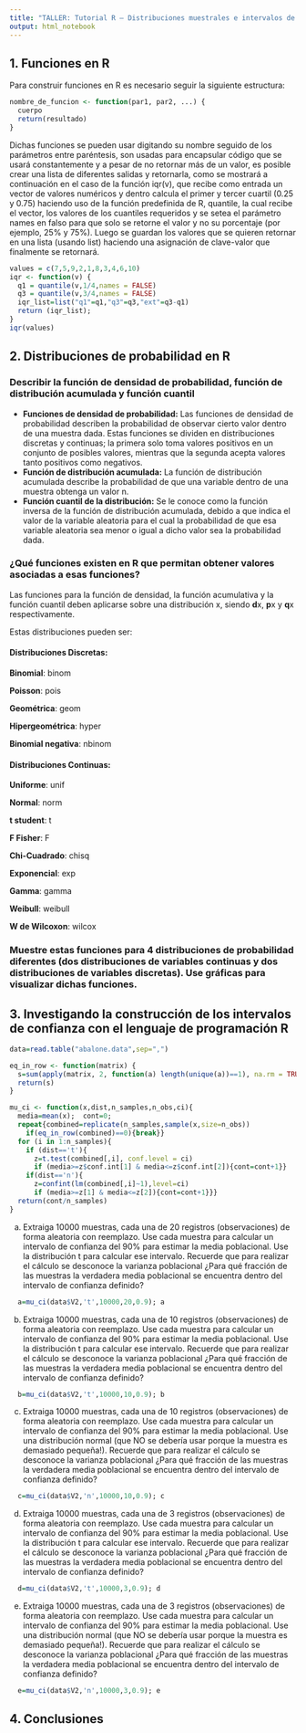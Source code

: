 ---
title: "TALLER: Tutorial R – Distribuciones muestrales e intervalos de confianza"
output: html_notebook
---

## 1. Funciones en R
Para construir funciones en R es necesario seguir la siguiente estructura:
```{r}
nombre_de_funcion <- function(par1, par2, ...) {
  cuerpo
  return(resultado)
}
```
Dichas funciones se pueden usar digitando su nombre seguido de los parámetros entre paréntesis, son usadas para encapsular código que se usará constantemente y a pesar de no retornar más de un valor, es posible crear una lista de diferentes salidas y retornarla, como se mostrará a continuación en el caso de la función iqr(v), que recibe como entrada un vector de valores numéricos y dentro calcula el primer y tercer cuartil (0.25 y 0.75) haciendo uso de la función predefinida de R, quantile, la cual recibe el vector, los valores de los cuantiles requeridos y se setea el parámetro names en falso para que solo se retorne el valor y no su porcentaje (por ejemplo, 25% y 75%). Luego se guardan los valores que se quieren retornar en una lista (usando list) haciendo una asignación de clave-valor que finalmente se retornará.

```{r}
values = c(7,5,9,2,1,8,3,4,6,10)
iqr <- function(v) {
  q1 = quantile(v,1/4,names = FALSE)
  q3 = quantile(v,3/4,names = FALSE)
  iqr_list=list("q1"=q1,"q3"=q3,"ext"=q3-q1)
  return (iqr_list);
}
iqr(values)
```

## 2. Distribuciones de probabilidad en R
### Describir la función de densidad de probabilidad, función de distribución acumulada y función cuantil
* **Funciones de densidad de probabilidad:** Las funciones de densidad de probabilidad describen la probabilidad de observar cierto valor dentro de una muestra dada. Estas funciones se dividen en distribuciones discretas y continuas; la primera solo toma valores positivos en un conjunto de posibles valores, mientras que la segunda acepta valores tanto positivos como negativos.
* **Función de distribución acumulada:** La función de distribución acumulada describe la probabilidad de que una variable dentro de una muestra obtenga un valor n.
* **Función cuantil de la distribución:** Se le conoce como la función inversa de la función de distribución acumulada, debido a que indica el valor de la variable aleatoria para el cual la probabilidad de que esa variable aleatoria sea menor o igual a dicho valor sea la probabilidad dada.

### ¿Qué funciones existen en R que permitan obtener valores asociadas a esas funciones?

Las funciones para la función de densidad, la función acumulativa y la función cuantil deben aplicarse sobre una distribución x, siendo **d**x, **p**x y **q**x respectivamente.

Estas distribuciones pueden ser:

#### Distribuciones Discretas:

**Binomial**: binom

**Poisson**: pois

**Geométrica**: geom

**Hipergeométrica**: hyper

**Binomial negativa**: nbinom

#### Distribuciones Continuas: 

**Uniforme**: unif

**Normal**: norm

**t student**: t

**F Fisher**: F

**Chi-Cuadrado**: chisq

**Exponencial**: exp

**Gamma**: gamma

**Weibull**: weibull

**W de Wilcoxon**: wilcox


### Muestre estas funciones para 4 distribuciones de probabilidad diferentes (dos distribuciones de variables continuas y dos distribuciones de variables discretas). Use gráficas para visualizar dichas funciones.

## 3. Investigando la construcción de los intervalos de confianza con el lenguaje de programación R
```{r}
data=read.table("abalone.data",sep=",")

eq_in_row <- function(matrix) {
  s=sum(apply(matrix, 2, function(a) length(unique(a))==1), na.rm = TRUE)
  return(s)
}

mu_ci <- function(x,dist,n_samples,n_obs,ci){
  media=mean(x);  cont=0;
  repeat{combined=replicate(n_samples,sample(x,size=n_obs))
    if(eq_in_row(combined)==0){break}}
  for (i in 1:n_samples){
    if (dist=='t'){
      z=t.test(combined[,i], conf.level = ci)
      if (media>=z$conf.int[1] & media<=z$conf.int[2]){cont=cont+1}}
    if(dist=='n'){
      z=confint(lm(combined[,i]~1),level=ci)
      if (media>=z[1] & media<=z[2]){cont=cont+1}}}
  return(cont/n_samples)
}
```

(a) Extraiga 10000 muestras, cada una de 20 registros (observaciones) de forma aleatoria con reemplazo. Use cada muestra para calcular un intervalo de confianza del 90% para estimar la media poblacional. Use la distribución t para calcular ese intervalo. Recuerde que para realizar el cálculo se desconoce la varianza poblacional ¿Para qué fracción de las muestras la verdadera media poblacional se encuentra dentro del intervalo de confianza definido?
```{r}
  a=mu_ci(data$V2,'t',10000,20,0.9); a
```


(b) Extraiga 10000 muestras, cada una de 10 registros (observaciones) de forma aleatoria con reemplazo. Use cada muestra para calcular un intervalo de confianza del 90% para estimar la media poblacional. Use la distribución t para calcular ese intervalo. Recuerde que para realizar el cálculo se desconoce la varianza poblacional ¿Para qué fracción de las muestras la verdadera media poblacional se encuentra dentro del intervalo de confianza definido?
```{r}
  b=mu_ci(data$V2,'t',10000,10,0.9); b
```
(c) Extraiga 10000 muestras, cada una de 10 registros (observaciones) de forma aleatoria con reemplazo. Use cada muestra para calcular un intervalo de confianza del 90% para estimar la media poblacional. Use una distribución normal (que NO se debería usar porque la muestra es demasiado pequeña!). Recuerde que para realizar el cálculo se desconoce la varianza poblacional ¿Para qué fracción de las muestras la verdadera media poblacional se encuentra dentro del intervalo de confianza definido?
```{r}
  c=mu_ci(data$V2,'n',10000,10,0.9); c
```
(d) Extraiga 10000 muestras, cada una de 3 registros (observaciones) de forma aleatoria con reemplazo. Use cada muestra para calcular un intervalo de confianza del 90% para estimar la media poblacional. Use la distribución t para calcular ese intervalo. Recuerde que para realizar el cálculo se desconoce la varianza poblacional ¿Para qué fracción de las muestras la verdadera media poblacional se encuentra dentro del intervalo de confianza definido?
```{r}
  d=mu_ci(data$V2,'t',10000,3,0.9); d
```

(e) Extraiga 10000 muestras, cada una de 3 registros (observaciones) de forma aleatoria con reemplazo. Use cada muestra para calcular un intervalo de confianza del 90% para estimar la media poblacional. Use una distribución normal (que NO se debería usar porque la muestra es demasiado pequeña!). Recuerde que para realizar el cálculo se desconoce la varianza poblacional ¿Para qué fracción de las muestras la verdadera media poblacional se encuentra dentro del intervalo de confianza definido?
```{r}
  e=mu_ci(data$V2,'n',10000,3,0.9); e
```

## 4. Conclusiones
